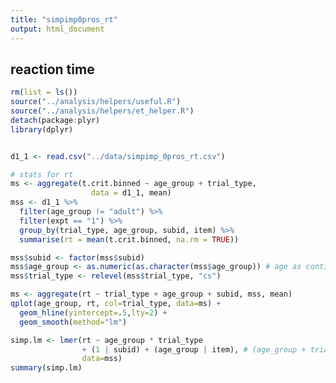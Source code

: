 ```yaml
---
title: "simpimp0pros_rt"
output: html_document
---
```


## reaction time

```r
rm(list = ls())
source("../analysis/helpers/useful.R")
source("../analysis/helpers/et_helper.R")
detach(package:plyr)
library(dplyr)


d1_1 <- read.csv("../data/simpimp_0pros_rt.csv")

# stats for rt
ms <- aggregate(t.crit.binned ~ age_group + trial_type,
                  data = d1_1, mean)
mss <- d1_1 %>%
  filter(age_group != "adult") %>%
  filter(expt == "1") %>%
  group_by(trial_type, age_group, subid, item) %>%
  summarise(rt = mean(t.crit.binned, na.rm = TRUE))

mss$subid <- factor(mss$subid)
mss$age_group <- as.numeric(as.character(mss$age_group)) # age as continuous
mss$trial_type <- relevel(mss$trial_type, "cs")

ms <- aggregate(rt ~ trial_type + age_group + subid, mss, mean)
qplot(age_group, rt, col=trial_type, data=ms) + 
  geom_hline(yintercept=.5,lty=2) + 
  geom_smooth(method="lm")

simp.lm <- lmer(rt ~ age_group * trial_type 
                + (1 | subid) + (age_group | item), # (age_group + trial_type | item) fails to converge
                data=mss)
summary(simp.lm)
```

